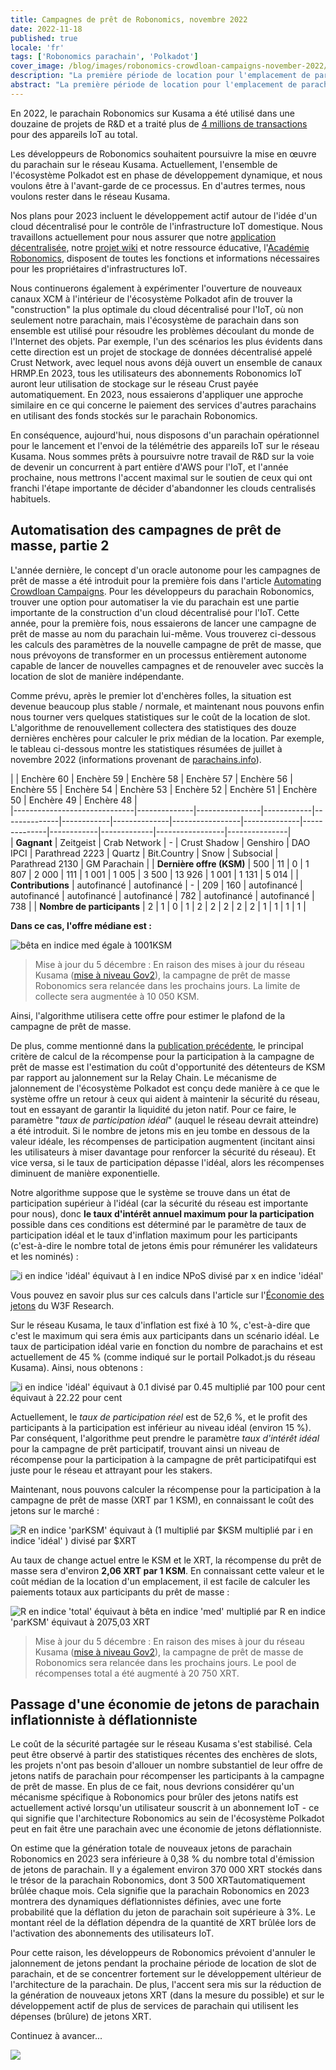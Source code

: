 ```yaml
---
title: Campagnes de prêt de Robonomics, novembre 2022
date: 2022-11-18
published: true
locale: 'fr'
tags: ['Robonomics parachain', 'Polkadot']
cover_image: /blog/images/robonomics-crowdloan-campaigns-november-2022/cover.jpg
description: "La première période de location pour l'emplacement de parachain Robonomics sur le réseau Kusama touche à sa fin. En remportant l'enchère n°20, nous avons eu l'opportunité de lancer, configurer et tester les premiers projets basés sur Robonomics au sein de l'écosystème Polkadot."
abstract: "La première période de location pour l'emplacement de parachain Robonomics sur le réseau Kusama touche à sa fin. En remportant l'enchère n°20, nous avons eu l'opportunité de lancer, configurer et tester les premiers projets basés sur Robonomics au sein de l'écosystème Polkadot."
---
```


En 2022, le parachain Robonomics sur Kusama a été utilisé dans une douzaine de projets de R&D et a traité plus de [4 millions de transactions](https://robonomics.subscan.io/) pour des appareils IoT au total.

Les développeurs de Robonomics souhaitent poursuivre la mise en œuvre du parachain sur le réseau Kusama. Actuellement, l'ensemble de l'écosystème Polkadot est en phase de développement dynamique, et nous voulons être à l'avant-garde de ce processus. En d'autres termes, nous voulons rester dans le réseau Kusama.

Nos plans pour 2023 incluent le développement actif autour de l'idée d'un cloud décentralisé pour le contrôle de l'infrastructure IoT domestique. Nous travaillons actuellement pour nous assurer que notre [application décentralisée](https://robonomics.app/), notre [projet wiki](https://wiki.robonomics.network/) et notre ressource éducative, l'[Académie Robonomics](http://robonomics.academy/), disposent de toutes les fonctions et informations nécessaires pour les propriétaires d'infrastructures IoT.

Nous continuerons également à expérimenter l'ouverture de nouveaux canaux XCM à l'intérieur de l'écosystème Polkadot afin de trouver la "construction" la plus optimale du cloud décentralisé pour l'IoT, où non seulement notre parachain, mais l'écosystème de parachain dans son ensemble est utilisé pour résoudre les problèmes découlant du monde de l'Internet des objets. Par exemple, l'un des scénarios les plus évidents dans cette direction est un projet de stockage de données décentralisé appelé Crust Network, avec lequel nous avons déjà ouvert un ensemble de canaux HRMP.En 2023, tous les utilisateurs des abonnements Robonomics IoT auront leur utilisation de stockage sur le réseau Crust payée automatiquement. En 2023, nous essaierons d'appliquer une approche similaire en ce qui concerne le paiement des services d'autres parachains en utilisant des fonds stockés sur le parachain Robonomics.

En conséquence, aujourd'hui, nous disposons d'un parachain opérationnel pour le lancement et l'envoi de la télémétrie des appareils IoT sur le réseau Kusama. Nous sommes prêts à poursuivre notre travail de R&D sur la voie de devenir un concurrent à part entière d'AWS pour l'IoT, et l'année prochaine, nous mettrons l'accent maximal sur le soutien de ceux qui ont franchi l'étape importante de décider d'abandonner les clouds centralisés habituels.


## Automatisation des campagnes de prêt de masse, partie 2

L'année dernière, le concept d'un oracle autonome pour les campagnes de prêt de masse a été introduit pour la première fois dans l'article [Automating Crowdloan Campaigns](https://robonomics.network/blog/automating-kusama-crowdloan-campaigns/). Pour les développeurs du parachain Robonomics, trouver une option pour automatiser la vie du parachain est une partie importante de la construction d'un cloud décentralisé pour l'IoT. Cette année, pour la première fois, nous essaierons de lancer une campagne de prêt de masse au nom du parachain lui-même. Vous trouverez ci-dessous les calculs des paramètres de la nouvelle campagne de prêt de masse, que nous prévoyons de transformer en un processus entièrement autonome capable de lancer de nouvelles campagnes et de renouveler avec succès la location de slot de manière indépendante.

Comme prévu, après le premier lot d'enchères folles, la situation est devenue beaucoup plus stable / normale, et maintenant nous pouvons enfin nous tourner vers quelques statistiques sur le coût de la location de slot. L'algorithme de renouvellement collectera des statistiques des douze dernières enchères pour calculer le prix médian de la location. Par exemple, le tableau ci-dessous montre les statistiques résumées de juillet à novembre 2022 (informations provenant de [parachains.info](https://parachains.info/auctions/)).

<div class="big-table">

  |                              | Enchère 60   | Enchère 59     | Enchère 58 | Enchère 57   | Enchère 56 | Enchère 55   | Enchère 54      | Enchère 53   | Enchère 52   | Enchère 51 | Enchère 50  | Enchère 49      | Enchère 48    |                                            
    |------------------------------|--------------|----------------|------------|--------------|------------|--------------|-----------------|--------------|--------------|------------|-------------|-----------------|---------------|  
  | **Gagnant**                  | Zeitgeist    | Crab Network   | -          | Crust Shadow | Genshiro   | DAO IPCI     | Parathread 2223 | Quartz       | Bit.Country  | Snow       | Subsocial   | Parathread 2130 | GM Parachain  |
  | **Dernière offre (KSM)**     | 500          | 11             | 0          | 1 807        | 2 000      | 111          | 1 001           | 1 005        | 3 500        | 13 926     | 1 001       | 1 131           | 5 014         |
  | **Contributions**            | autofinancé  | autofinancé    | -          | 209          | 160        | autofinancé  | autofinancé     | autofinancé  | autofinancé  | 782        | autofinancé | autofinancé     | 738           |
  | **Nombre de participants**   | 2            | 1              | 0          | 1            | 2          | 2            | 2               | 2            | 2            | 1          | 1           | 1               | 1             |

</div>

<TextCard alignContent="center" back="transparent">

**Dans ce cas, l'offre médiane est :**

![bêta en indice med égale à 1001KSM](/blog/images/robonomics-crowdloan-campaigns-november-2022/formula-1.svg)

</TextCard>

> Mise à jour du 5 décembre : En raison des mises à jour du réseau Kusama ([mise à niveau Gov2](https://twitter.com/nachortti/status/1588203599129190403)), la campagne de prêt de masse Robonomics sera relancée dans les prochains jours. La limite de collecte sera augmentée à 10 050 KSM.

Ainsi, l'algorithme utilisera cette offre pour estimer le plafond de la campagne de prêt de masse.

De plus, comme mentionné dans la [publication précédente](https://robonomics.network/blog/automating-kusama-crowdloan-campaigns/), le principal critère de calcul de la récompense pour la participation à la campagne de prêt de masse est l'estimation du coût d'opportunité des détenteurs de KSM par rapport au jalonnement sur la Relay Chain. Le mécanisme de jalonnement de l'écosystème Polkadot est conçu dede manière à ce que le système offre un retour à ceux qui aident à maintenir la sécurité du réseau, tout en essayant de garantir la liquidité du jeton natif. Pour ce faire, le paramètre "*taux de participation idéal*" (auquel le réseau devrait atteindre) a été introduit. Si le nombre de jetons mis en jeu tombe en dessous de la valeur idéale, les récompenses de participation augmentent (incitant ainsi les utilisateurs à miser davantage pour renforcer la sécurité du réseau). Et vice versa, si le taux de participation dépasse l'idéal, alors les récompenses diminuent de manière exponentielle.

Notre algorithme suppose que le système se trouve dans un état de participation supérieur à l'idéal (car la sécurité du réseau est importante pour nous), donc **le taux d'intérêt annuel maximum pour la participation** possible dans ces conditions est déterminé par le paramètre de taux de participation idéal et le taux d'inflation maximum pour les participants (c'est-à-dire le nombre total de jetons émis pour rémunérer les validateurs et les nominés) :

<TextCard alignContent="center" back="transparent">

![i en indice 'idéal' équivaut à I en indice NPoS divisé par x en indice 'idéal'](/blog/images/robonomics-crowdloan-campaigns-november-2022/formula-2.svg)

</TextCard>

Vous pouvez en savoir plus sur ces calculs dans l'article sur l'[Économie des jetons](https://research.web3.foundation/en/latest/polkadot/overview/2-token-economics.html) du W3F Research.

Sur le réseau Kusama, le taux d'inflation est fixé à 10 %, c'est-à-dire que c'est le maximum qui sera émis aux participants dans un scénario idéal. Le taux de participation idéal varie en fonction du nombre de parachains et est actuellement de 45 % (comme indiqué sur le portail Polkadot.js du réseau Kusama). Ainsi, nous obtenons :

<TextCard alignContent="center" back="transparent">

![i en indice 'idéal' équivaut à 0.1 divisé par 0.45 multiplié par 100 pour cent équivaut à 22.22 pour cent](/blog/images/robonomics-crowdloan-campaigns-november-2022/formula-3.svg)

</TextCard>

Actuellement, le *taux de participation réel* est de 52,6 %, et le profit des participants à la participation est inférieur au niveau idéal (environ 15 %). Par conséquent, l'algorithme peut prendre le paramètre *taux d'intérêt idéal* pour la campagne de prêt participatif, trouvant ainsi un niveau de récompense pour la participation à la campagne de prêt participatifqui est juste pour le réseau et attrayant pour les stakers.

Maintenant, nous pouvons calculer la récompense pour la participation à la campagne de prêt de masse (XRT par 1 KSM), en connaissant le coût des jetons sur le marché :

<TextCard alignContent="center" back="transparent">

![R en indice 'parKSM' équivaut à (1 multiplié par $KSM multiplié par i en indice 'idéal' ) divisé par $XRT ](/blog/images/robonomics-crowdloan-campaigns-november-2022/formula-4.svg)

</TextCard>

Au taux de change actuel entre le KSM et le XRT, la récompense du prêt de masse sera d'environ **2,06 XRT par 1 KSM**. En connaissant cette valeur et le coût médian de la location d'un emplacement, il est facile de calculer les paiements totaux aux participants du prêt de masse :

<TextCard alignContent="center" back="transparent">

![R en indice 'total' équivaut à bêta en indice 'med' multiplié par R en indice 'parKSM' équivaut à 2075,03 XRT](/blog/images/robonomics-crowdloan-campaigns-november-2022/formula-5.svg)

</TextCard>

> Mise à jour du 5 décembre : En raison des mises à jour du réseau Kusama ([mise à niveau Gov2](https://twitter.com/nachortti/status/1588203599129190403)), la campagne de prêt de masse de Robonomics sera relancée dans les prochains jours. Le pool de récompenses total a été augmenté à 20 750 XRT.

## Passage d'une économie de jetons de parachain inflationniste à déflationniste

Le coût de la sécurité partagée sur le réseau Kusama s'est stabilisé. Cela peut être observé à partir des statistiques récentes des enchères de slots, les projets n'ont pas besoin d'allouer un nombre substantiel de leur offre de jetons natifs de parachain pour récompenser les participants à la campagne de prêt de masse. En plus de ce fait, nous devrions considérer qu'un mécanisme spécifique à Robonomics pour brûler des jetons natifs est actuellement activé lorsqu'un utilisateur souscrit à un abonnement IoT - ce qui signifie que l'architecture Robonomics au sein de l'écosystème Polkadot peut en fait être une parachain avec une économie de jetons déflationniste.

On estime que la génération totale de nouveaux jetons de parachain Robonomics en 2023 sera inférieure à 0,38 % du nombre total d'émission de jetons de parachain. Il y a également environ 370 000 XRT stockés dans le trésor de la parachain Robonomics, dont 3 500 XRTautomatiquement brûlée chaque mois. Cela signifie que la parachain Robonomics en 2023 montrera des dynamiques déflationnistes définies, avec une forte probabilité que la déflation du jeton de parachain soit supérieure à 3%. Le montant réel de la déflation dépendra de la quantité de XRT brûlée lors de l'activation des abonnements des utilisateurs IoT.

Pour cette raison, les développeurs de Robonomics prévoient d'annuler le jalonnement de jetons pendant la prochaine période de location de slot de parachain, et de se concentrer fortement sur le développement ultérieur de l'architecture de la parachain. De plus, l'accent sera mis sur la réduction de la génération de nouveaux jetons XRT (dans la mesure du possible) et sur le développement actif de plus de services de parachain qui utilisent les dépenses (brûlure) de jetons XRT.

Continuez à avancer...

![](/blog/images/robonomics-crowdloan-campaigns-november-2022/keep-walking.jpg)